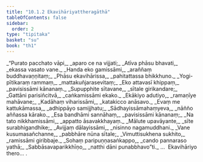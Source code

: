 ```yaml
---
title: "10.1.2 Ekavihāriyattheragāthā"
tableOfContents: false
sidebar:
  order: 2
type: "tipitaka"
basket: "su"
book: "th1"
---
```



<DynamicBreadcrumb />

<Division number="537" book="th1">

<Paragraph number="841" type="verses" book="th1">
_“Purato pacchato vāpi,_  
_aparo ce na vijjati;_  
_Atīva phāsu bhavati,_  
_ekassa vasato vane._  

</Paragraph>

</Division>
<Division number="538" book="th1">

<Paragraph number="842" type="verses" book="th1">
_Handa eko gamissāmi,_  
_araññaṃ buddhavaṇṇitaṃ;_  
_Phāsu ekavihārissa,_  
_pahitattassa bhikkhuno._  

</Paragraph>

</Division>
<Division number="539" book="th1">

<Paragraph number="843" type="verses" book="th1">
_Yogi-pītikaraṃ rammaṃ,_  
_mattakuñjarasevitaṃ;_  
_Eko attavasī khippaṃ,_  
_pavisissāmi kānanaṃ._  

</Paragraph>

</Division>
<Division number="540" book="th1">

<Paragraph number="844" type="verses" book="th1">
_Supupphite sītavane,_  
_sītale girikandare;_  
_Gattāni parisiñcitvā,_  
_caṅkamissāmi ekako._  

</Paragraph>

</Division>
<Division number="541" book="th1">

<Paragraph number="845" type="verses" book="th1">
_Ekākiyo adutiyo,_  
_ramaṇīye mahāvane;_  
_Kadāhaṃ viharissāmi,_  
_katakicco anāsavo._  

</Paragraph>

</Division>
<Division number="542" book="th1">

<Paragraph number="846" type="verses" book="th1">
_Evaṃ me kattukāmassa,_  
_adhippāyo samijjhatu;_  
_Sādhayissāmahaṃyeva,_  
_nāñño aññassa kārako._  

</Paragraph>

</Division>
<Division number="543" book="th1">

<Paragraph number="847" type="verses" book="th1">
_Esa bandhāmi sannāhaṃ,_  
_pavisissāmi kānanaṃ;_  
_Na tato nikkhamissāmi,_  
_appatto āsavakkhayaṃ._  

</Paragraph>

</Division>
<Division number="544" book="th1">

<Paragraph number="848" type="verses" book="th1">
_Mālute upavāyante,_  
_sīte surabhigandhike;_  
_Avijjaṃ dālayissāmi,_  
_nisinno nagamuddhani._  

</Paragraph>

</Division>
<Division number="545" book="th1">

<Paragraph number="849" type="verses" book="th1">
_Vane kusumasañchanne,_  
_pabbhāre nūna sītale;_  
_Vimuttisukhena sukhito,_  
_ramissāmi giribbaje._  

</Paragraph>

</Division>
<Division number="546" book="th1">

<Paragraph number="850" type="verses" book="th1">
_Sohaṃ paripuṇṇasaṅkappo,_  
_cando pannaraso yathā;_  
_Sabbāsavaparikkhīṇo,_  
_natthi dāni punabbhavo”ti._  


</Paragraph>
</Division>

<Paragraph number="851" type="center" book="th1">
…  Ekavihāriyo thero… .
</Paragraph>